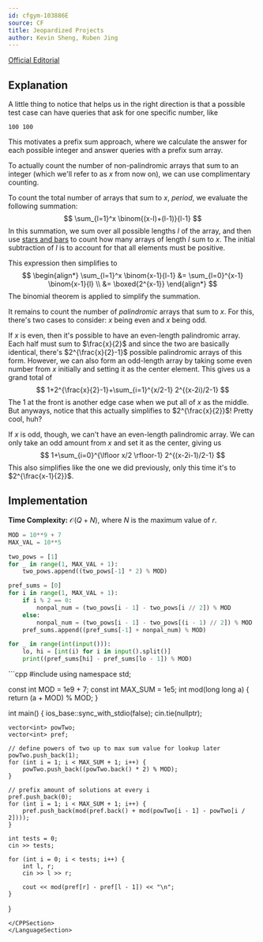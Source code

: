 ```yaml
---
id: cfgym-103886E
source: CF
title: Jeopardized Projects
author: Kevin Sheng, Ruben Jing
---
```


[Official Editorial](https://codeforces.com/gym/103886/attachments/download/17094/Cereal_Codes_SUMMER_2022_EDITORIAL.pdf#page=2)

## Explanation

A little thing to notice that helps us in the right direction is that a possible
test case can have queries that ask for one specific number, like
```
100 100
```
This motivates a prefix sum approach, where we calculate the answer for each
possible integer and answer queries with a prefix sum array.

To actually count the number of non-palindromic arrays that sum to an integer
(which we'll refer to as $x$ from now on), we can use complimentary counting.

To count the total number of arrays that sum to $x$, *period*, we evaluate
the following summation:
$$
\sum_{l=1}^x \binom{(x-l)+(l-1)}{l-1}
$$
In this summation, we sum over all possible lengths $l$ of the array,
and then use [stars and bars](https://en.wikipedia.org/wiki/Stars_and_bars_(combinatorics))
to count how many arrays of length $l$ sum to $x$.
The initial subtraction of $l$ is to account for that all elements must be positive.

This expression then simplifies to
$$
\begin{align*}
\sum_{l=1}^x \binom{x-1}{l-1} &= \sum_{l=0}^{x-1} \binom{x-1}{l} \\
&= \boxed{2^{x-1}}
\end{align*}
$$
The binomial theorem is applied to simplify the summation.

It remains to count the number of *palindromic* arrays that sum to $x$.
For this, there's two cases to consider: $x$ being even and $x$ being odd.

If $x$ is even, then it's possible to have an even-length palindromic array.
Each half must sum to $\frac{x}{2}$ and since the two are basically identical,
there's $2^{\frac{x}{2}-1}$ possible palindromic arrays of this form.
However, we can also form an odd-length array by taking some even number
from $x$ initially and setting it as the center element.
This gives us a grand total of
$$
1+2^{\frac{x}{2}-1}+\sum_{i=1}^{x/2-1} 2^{(x-2i)/2-1}
$$
The $1$ at the front is another edge case when we put all of $x$ as the middle.
But anyways, notice that this actually simplifies to $2^{\frac{x}{2}}$!
Pretty cool, huh?

If $x$ is odd, though, we can't have an even-length palindromic array.
We can only take an odd amount from $x$ and set it as the center, giving us
$$
1+\sum_{i=0}^{\lfloor x/2 \rfloor-1} 2^{(x-2i-1)/2-1}
$$
This also simplifies like the one we did previously, only this time it's to $2^{\frac{x-1}{2}}$.

## Implementation

**Time Complexity:** $\mathcal{O}(Q+N)$, where $N$ is the maximum value of $r$.

<LanguageSection>
<PySection>

```py
MOD = 10**9 + 7
MAX_VAL = 10**5

two_pows = [1]
for _ in range(1, MAX_VAL + 1):
	two_pows.append((two_pows[-1] * 2) % MOD)

pref_sums = [0]
for i in range(1, MAX_VAL + 1):
	if i % 2 == 0:
		nonpal_num = (two_pows[i - 1] - two_pows[i // 2]) % MOD
	else:
		nonpal_num = (two_pows[i - 1] - two_pows[(i - 1) // 2]) % MOD
	pref_sums.append((pref_sums[-1] + nonpal_num) % MOD)

for _ in range(int(input())):
	lo, hi = [int(i) for i in input().split()]
	print((pref_sums[hi] - pref_sums[lo - 1]) % MOD)
```

</PySection>
<CPPSection>
```cpp
#include <bits/stdc++.h>
using namespace std;

const int MOD = 1e9 + 7;
const int MAX_SUM = 1e5;
int mod(long long a) { return (a + MOD) % MOD; }

int main() {
    ios_base::sync_with_stdio(false);
    cin.tie(nullptr);

    vector<int> powTwo;
    vector<int> pref;

    // define powers of two up to max sum value for lookup later
    powTwo.push_back(1);
    for (int i = 1; i < MAX_SUM + 1; i++) {
        powTwo.push_back((powTwo.back() * 2) % MOD);
    }

    // prefix amount of solutions at every i
    pref.push_back(0);
    for (int i = 1; i < MAX_SUM + 1; i++) {
        pref.push_back(mod(pref.back() + mod(powTwo[i - 1] - powTwo[i / 2])));
    }

    int tests = 0;
    cin >> tests;

    for (int i = 0; i < tests; i++) {
        int l, r;
        cin >> l >> r;

        cout << mod(pref[r] - pref[l - 1]) << "\n";
    }
}
```
</CPPSection>
</LanguageSection>
